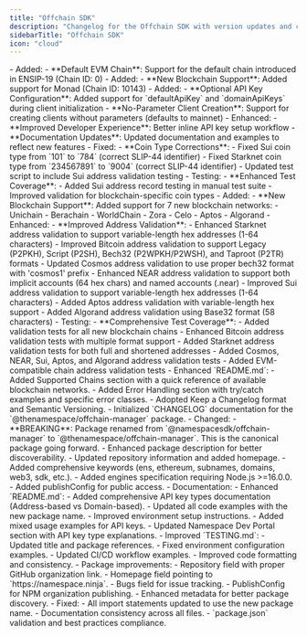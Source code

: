 ```yaml
---
title: "Offchain SDK"
description: "Changelog for the Offchain SDK with version updates and changes."
sidebarTitle: "Offchain SDK"
icon: "cloud"
---
```


<Update label="October 17, 2025" description="v1.0.7">
  - Added:
    - **Default EVM Chain**: Support for the default chain introduced in ENSIP-19 (Chain ID: 0)
</Update>

<Update label="October 16, 2025" description="v1.0.6">
  - Added:
    - **New Blockchain Support**: Added support for Monad (Chain ID: 10143)
</Update>

<Update label="August 21, 2025" description="v1.0.5">
  - Added:
    - **Optional API Key Configuration**: Added support for `defaultApiKey` and `domainApiKeys` during client initialization
    - **No-Parameter Client Creation**: Support for creating clients without parameters (defaults to mainnet)
  - Enhanced:
    - **Improved Developer Experience**: Better inline API key setup workflow
    - **Documentation Updates**: Updated documentation and examples to reflect new features
</Update>

<Update label="August 20, 2025" description="v1.0.4">
  - Fixed:
    - **Coin Type Corrections**:
      - Fixed Sui coin type from `101` to `784` (correct SLIP-44 identifier)
      - Fixed Starknet coin type from `234567891` to `9004` (correct SLIP-44 identifier)
      - Updated test script to include Sui address validation testing
  - Testing:
    - **Enhanced Test Coverage**:
      - Added Sui address record testing in manual test suite
      - Improved validation for blockchain-specific coin types
</Update>

<Update label="August 19, 2025" description="v1.0.3">
  - Added:
    - **New Blockchain Support**: Added support for 7 new blockchain networks:
      - Unichain
      - Berachain
      - WorldChain
      - Zora
      - Celo
      - Aptos
      - Algorand
  - Enhanced:
    - **Improved Address Validation**:
      - Enhanced Starknet address validation to support variable-length hex addresses (1-64 characters)
      - Improved Bitcoin address validation to support Legacy (P2PKH), Script (P2SH), Bech32 (P2WPKH/P2WSH), and Taproot (P2TR) formats
      - Updated Cosmos address validation to use proper bech32 format with 'cosmos1' prefix
      - Enhanced NEAR address validation to support both implicit accounts (64 hex chars) and named accounts (.near)
      - Improved Sui address validation to support variable-length hex addresses (1-64 characters)
      - Added Aptos address validation with variable-length hex support
      - Added Algorand address validation using Base32 format (58 characters)
  - Testing:
    - **Comprehensive Test Coverage**:
      - Added validation tests for all new blockchain chains
      - Enhanced Bitcoin address validation tests with multiple format support
      - Added Starknet address validation tests for both full and shortened addresses
      - Added Cosmos, NEAR, Sui, Aptos, and Algorand address validation tests
      - Added EVM-compatible chain address validation tests
</Update>

<Update label="August 5, 2025" description="v1.0.2">
  - Enhanced `README.md`:
    - Added Supported Chains section with a quick reference of available blockchain networks.
    - Added Error Handling section with try/catch examples and specific error classes.
  
</Update>

<Update label="August 5, 2025" description="v1.0.1">
  - Adopted Keep a Changelog format and Semantic Versioning.
  - Initialized `CHANGELOG` documentation for the `@thenamespace/offchain-manager` package.
</Update>

<Update label="August 5, 2025" description="v1.0.0">
  - Changed:
    - **BREAKING**: Package renamed from `@namespacesdk/offchain-manager` to `@thenamespace/offchain-manager`. This is the canonical package going forward.
    - Enhanced package description for better discoverability.
    - Updated repository information and added homepage.
    - Added comprehensive keywords (ens, ethereum, subnames, domains, web3, sdk, etc.).
    - Added engines specification requiring Node.js >=16.0.0.
    - Added publishConfig for public access.
  - Documentation:
    - Enhanced `README.md`:
      - Added comprehensive API key types documentation (Address-based vs Domain-based).
      - Updated all code examples with the new package name.
      - Improved environment setup instructions.
      - Added mixed usage examples for API keys.
      - Updated Namespace Dev Portal section with API key type explanations.
    - Improved `TESTING.md`:
      - Updated title and package references.
      - Fixed environment configuration examples.
      - Updated CI/CD workflow examples.
      - Improved code formatting and consistency.
  - Package improvements:
    - Repository field with proper GitHub organization link.
    - Homepage field pointing to `https://namespace.ninja`.
    - Bugs field for issue tracking.
    - PublishConfig for NPM organization publishing.
    - Enhanced metadata for better package discovery.
  - Fixed:
    - All import statements updated to use the new package name.
    - Documentation consistency across all files.
    - `package.json` validation and best practices compliance.
</Update>